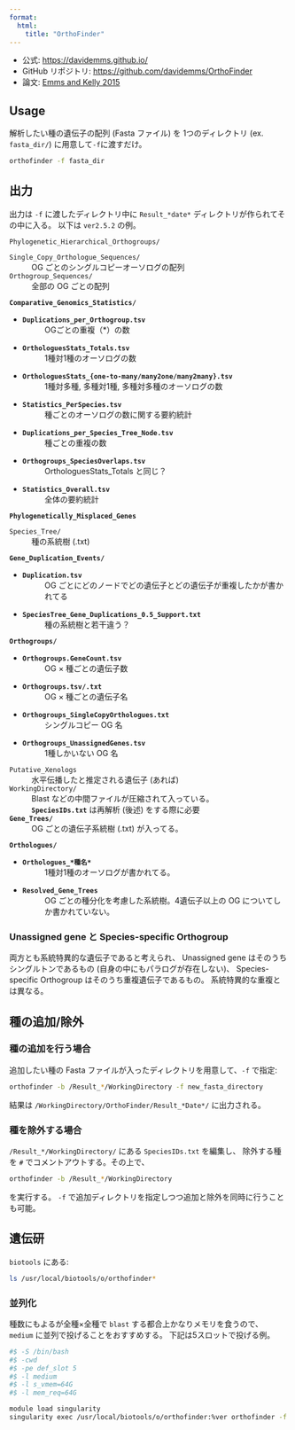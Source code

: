 ```yaml
---
format:
  html:
    title: "OrthoFinder"
---
```


- 公式: <https://davidemms.github.io/>
- GitHub リポジトリ: <https://github.com/davidemms/OrthoFinder>
- 論文: [Emms and Kelly 2015](https://doi.org/10.1186/s13059-015-0721-2)

## Usage

解析したい種の遺伝子の配列 (Fasta ファイル) を
1つのディレクトリ (ex. `fasta_dir/`) に用意して`-f`に渡すだけ。

```sh
orthofinder -f fasta_dir
```


## 出力

出力は `-f` に渡したディレクトリ中に `Result_*date*` ディレクトリが作られてその中に入る。
以下は `ver2.5.2` の例。

`Phylogenetic_Hierarchical_Orthogroups/`

`Single_Copy_Orthologue_Sequences/`
: OG ごとのシングルコピーオーソログの配列

`Orthogroup_Sequences/`
: 全部の OG ごとの配列

**`Comparative_Genomics_Statistics/`**

- **`Duplications_per_Orthogroup.tsv`**<br>
  : OGごとの重複（*）の数
- **`OrthologuesStats_Totals.tsv`**<br>
  : 1種対1種のオーソログの数
- **`OrthologuesStats_{one-to-many/many2one/many2many}.tsv`**<br>
  : 1種対多種, 多種対1種, 多種対多種のオーソログの数
- **`Statistics_PerSpecies.tsv`**<br>
  : 種ごとのオーソログの数に関する要約統計
- **`Duplications_per_Species_Tree_Node.tsv`**<br>
  : 種ごとの重複の数
- **`Orthogroups_SpeciesOverlaps.tsv`**<br>
  : OrthologuesStats_Totals と同じ？
- **`Statistics_Overall.tsv`**<br>
  : 全体の要約統計

**`Phylogenetically_Misplaced_Genes`**

`Species_Tree/`
: 種の系統樹 (.txt)

**`Gene_Duplication_Events/`**

-	**`Duplication.tsv`**<br>
  : OG ごとにどのノードでどの遺伝子とどの遺伝子が重複したかが書かれてる
-	**`SpeciesTree_Gene_Duplications_0.5_Support.txt`**<br>
  : 種の系統樹と若干違う？

**`Orthogroups/`**

- **`Orthogroups.GeneCount.tsv`**<br>
  : OG × 種ごとの遺伝子数
- **`Orthogroups.tsv/.txt`**<br>
  : OG × 種ごとの遺伝子名
- **`Orthogroups_SingleCopyOrthologues.txt`**<br>
  : シングルコピー OG 名
- **`Orthogroups_UnassignedGenes.tsv`**<br>
  : 1種しかいない OG 名

`Putative_Xenologs`
: 水平伝播したと推定される遺伝子 (あれば)

`WorkingDirectory/`
: Blast などの中間ファイルが圧縮されて入っている。
: **`SpeciesIDs.txt`** は再解析 (後述) をする際に必要

**`Gene_Trees/`**
: OG ごとの遺伝子系統樹 (.txt) が入ってる。

**`Orthologues/`**

- **`Orthologues_*種名*`**<br>
  : 1種対1種のオーソログが書かれてる。
- **`Resolved_Gene_Trees`**<br>
  : OG ごとの種分化を考慮した系統樹。4遺伝子以上の OG についてしか書かれていない。

### Unassigned gene と Species-specific Orthogroup

両方とも系統特異的な遺伝子であると考えられ、
Unassigned gene はそのうちシングルトンであるもの (自身の中にもパラログが存在しない)、
Species-specific Orthogroup はそのうち重複遺伝子であるもの。
系統特異的な重複とは異なる。


## 種の追加/除外

### 種の追加を行う場合

追加したい種の Fasta ファイルが入ったディレクトリを用意して、`-f` で指定:

```sh
orthofinder -b /Result_*/WorkingDirectory -f new_fasta_directory
```

結果は `/WorkingDirectory/OrthoFinder/Result_*Date*/` に出力される。

### 種を除外する場合

`/Result_*/WorkingDirectory/` にある `SpeciesIDs.txt` を編集し、
除外する種を `#` でコメントアウトする。その上で、

```sh
orthofinder -b /Result_*/WorkingDirectory
```

を実行する。
`-f` で追加ディレクトリを指定しつつ追加と除外を同時に行うことも可能。


## 遺伝研

`biotools` にある:

```sh
ls /usr/local/biotools/o/orthofinder*
```

### 並列化

種数にもよるが全種×全種で `blast` する都合上かなりメモリを食うので、
`medium` に並列で投げることをおすすめする。
下記は5スロットで投げる例。

```sh
#$ -S /bin/bash
#$ -cwd
#$ -pe def_slot 5
#$ -l medium
#$ -l s_vmem=64G
#$ -l mem_req=64G

module load singularity
singularity exec /usr/local/biotools/o/orthofinder:%ver orthofinder -f dir -t 5 -a 5
```
